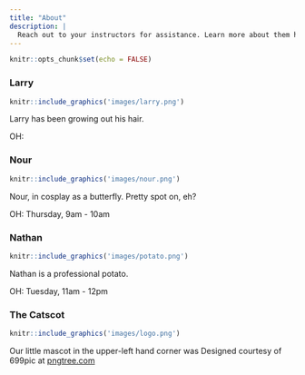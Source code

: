 ```yaml
---
title: "About"
description: |
  Reach out to your instructors for assistance. Learn more about them here.
---
```


```r
knitr::opts_chunk$set(echo = FALSE)
```


### Larry

```r
knitr::include_graphics('images/larry.png')
```

Larry has been growing out his hair.

OH: 

### Nour

```r
knitr::include_graphics('images/nour.png')
```

Nour, in cosplay as a butterfly. Pretty spot on, eh?

OH: Thursday, 9am - 10am

### Nathan

```r
knitr::include_graphics('images/potato.png')
```

Nathan is a professional potato.

OH: Tuesday, 11am - 12pm

### The Catscot

```r
knitr::include_graphics('images/logo.png')
```

Our little mascot in the upper-left hand corner was Designed courtesy of 699pic at [pngtree.com](https://pngtree.com/freepng/cute-cat_5644947.html?sol=downref&id=bef)